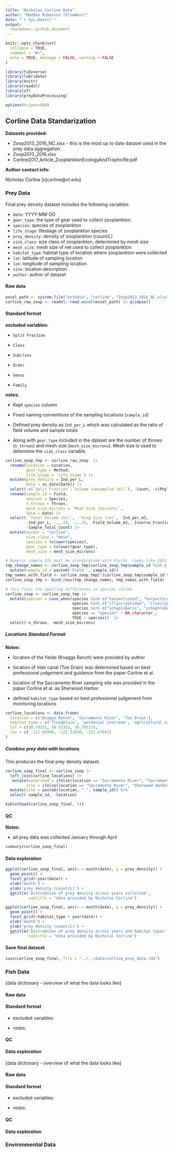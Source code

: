 ```yaml
---
title: "Nicholas Corline Data"
author: "Maddee Rubenson (FlowWest)"
date: "`r Sys.Date()`"
output:  
  rmarkdown::github_document
---
```


```r
knitr::opts_chunk$set(
  collapse = TRUE,
  comment = "#>",
  echo = TRUE, message = FALSE, warning = FALSE
)

library(tidyverse)
library(lubridate)
library(knitr)
library(readxl)
library(sf)
library(preyDataProcessing)

options(scipen=999)
```

## Corline Data Standarization

**Datasets provided:**

-   Zoop2013_2016_NC.xlsx - this is the most up to date dataset used in the prey data aggregation
-   Zoop2013_2016.xlsx
-   Corline2017_Article_ZooplanktonEcologyAndTrophicRe.pdf

**Author contact info:**

Nicholas Corline [njcorline\@vt.edu]

### Prey Data

Final prey density dataset includes the following variables:

-   `date`: YYYY-MM-DD
-   `gear_type`: the type of gear used to collect zooplankton.
-   `species`: species of zooplankton
-   `life_stage`: lifestage of zooplankton species
-   `prey_density`: density of zooplankton (count/L)
-   `size_class`: size class of zooplankton, determined by mesh size
-   `mesh_size`: mesh size of net used to collect zooplankton
-   `habitat_type`: habitat type of location where zooplankton were collected
-   `lat`: latitude of sampling location
-   `lon`: longitude of sampling location
-   `site`: location description
-   `author`: author of dataset

#### Raw data

```r
excel_path <- system.file("extdata", "corline", "Zoop2013_2016_NC.xlsx", package = "preyDataProcessing")
corline_raw_zoop <- readxl::read_excel(excel_path) |> glimpse()
```

#### Standard format

**excluded variables:**

-   `Split Fraction`

-   `Class`

-   `Subclass`

-   `Order`

-   `Genus`

-   `Family`

**notes:**

-   Kept `species` column

-   Fixed naming conventions of the sampling locations (`sample_id`)

-   Defined prey density as `Ind_per_L` which was calculated as the ratio of field volume and sample totals

-   Along with `gear_type` included in the dataset are the number of throws (`n_throws`) and mesh size (`mesh_size_microns`). Mesh size is used to determine the `size_class` variable.

```r
corline_zoop_tmp <- corline_raw_zoop  |> 
  rename(location = Location, 
         gear_type = Method, 
         life_stage = `Life Stage`) |> 
  mutate(prey_density = Ind_per_L,
         Date = as_date(Date)) |> 
  select(-c(`Split Fraction`:`Volume subsampled (ml)`), -Count, -c(Phylum:Genus)) %>%
  rename(sample_id = Field, 
         species = Species, 
         n_throws = Throws, 
         mesh_size_microns = `Mesh Size (microns)`,
         date = Date) |> 
  select(-`Total Volume (ml)`, -`Ring Size (cm)`, -Ind_per_m3,
         -Ind_per_L, -...25, -...26, -Field_Volume_m3, -Inverse_Fraction, 
         -Sample_Total_Count) |> 
  mutate(author = "Corline",
         size_class = "meso",
         species = tolower(species),
         gear_type = tolower(gear_type),
         mesh_size = mesh_size_microns) 

# Numeric sample Ids must be standardized with Fields. Looks like 2015 data has 1 - 9 as sample Id while data from 2013 has Field 1 - Field 9. This is updated to have the sample_ids as follows, where the NA corresponds to the sites on the Sacramento River. 
tmp_change_names <- corline_zoop_tmp[corline_zoop_tmp$sample_id %in% c(1:10), ] %>%
  mutate(sample_id = paste0('Field ', sample_id))
tmp_names_with_field <- corline_zoop_tmp[!(corline_zoop_tmp$sample_id %in% c(1:10)), ]
corline_zoop_tmp <- bind_rows(tmp_change_names, tmp_names_with_field)

# this fixes the spelling differences in species column 
corline_zoop <- corline_zoop_tmp |> 
  mutate(species = case_when(species %in% c("harpacticoid", "harpacticoida") ~ "harpacticoida",
                             species %in% c("illyocryptidae", "ilyocryptidae") ~ "ilyocryptidae",
                             species %in% c("schaploberis", "schaphloberis") ~ "schaphloberis", 
                             species == "species" ~ NA_character_, 
                             TRUE ~ species))  |> 
  select(-n_throws, -mesh_size_microns) 

```

##### Locations Standard Format

**Notes:**

-   location of the fields (Knaggs Ranch) were provided by author

-   location of inlet canal (Toe Drain) was determined based on best professional judgement and guidance from the paper Corline et al.

-   location of the Sacramento River sampling site was provided in the paper Corline et al. as Sherwood Harbor

-   defined `habitat_type` based on best professional judgement from monitoring locations

```r
corline_locations <- data.frame(
  location = c('Knaggs Ranch', 'Sacramento River', 'Toe Drain'),
  habitat_type = c('floodplain', 'perennial instream', 'agricultural canal'), # TODO update these habitat designations per recommendations from J. Montgomery
  lat = c(38.70151, 38.52353, 38.70511),
  lon = c( -121.66996, -121.53840, -121.67041)
)

```

##### Combine prey data with locations

This produces the final prey density dataset.

```r

corline_zoop_final <- corline_zoop |> 
  left_join(corline_locations) |>  
   mutate(watershed = ifelse(location == "Sacramento River", "Sacramento River", "Yolo Bypass"),
         site = ifelse(location == "Sacramento River", "Sherwood Harbor", location)) %>%
  mutate(site = paste0(location, "-", sample_id)) %>%
  select(-sample_id, -location) 

kable(head(corline_zoop_final, 5))

```

#### QC

**Notes:**

-   all prey data was collected January through April

```r
summary(corline_zoop_final)
```

#### Data exploration

```r
ggplot(corline_zoop_final, aes(x = month(date), y = prey_density)) + 
  geom_point() + 
  facet_grid(~year(date)) + 
  xlab('month') +
  ylab('prey density (count/L)') + 
  ggtitle('Distrubtion of prey density across years collected', 
          subtitle = "data provided by Nicholas Corline") 

ggplot(corline_zoop_final, aes(x = month(date), y = prey_density)) + 
  geom_point() + 
  facet_grid(~habitat_type + year(date)) + 
  xlab('month') +
  ylab('prey density (count/L)') + 
  ggtitle('Distrubtion of prey density across years and habitat types', 
          subtitle = "data provided by Nicholas Corline") 

```

#### Save final dataset

```r

save(corline_zoop_final, file = "../../data/corline_prey_data.rda")

```

### Fish Data

[data dictionary - overview of what the data looks like]

#### Raw data

#### Standard format

-   excluded variables:

-   notes:

#### QC

#### Data exploration

[data dictionary - overview of what the data looks like]

#### Raw data

#### Standard format

-   excluded variables:

-   notes:

#### QC

#### Data exploration

### Environmental Data
